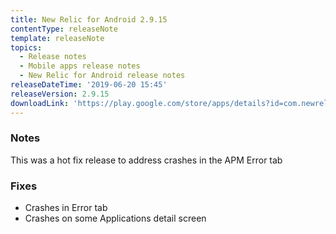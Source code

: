 ```yaml
---
title: New Relic for Android 2.9.15
contentType: releaseNote
template: releaseNote
topics:
  - Release notes
  - Mobile apps release notes
  - New Relic for Android release notes
releaseDateTime: '2019-06-20 15:45'
releaseVersion: 2.9.15
downloadLink: 'https://play.google.com/store/apps/details?id=com.newrelic.rpm'
---
```


### Notes

This was a hot fix release to address crashes in the APM Error tab

### Fixes

* Crashes in Error tab
* Crashes on some Applications detail screen
